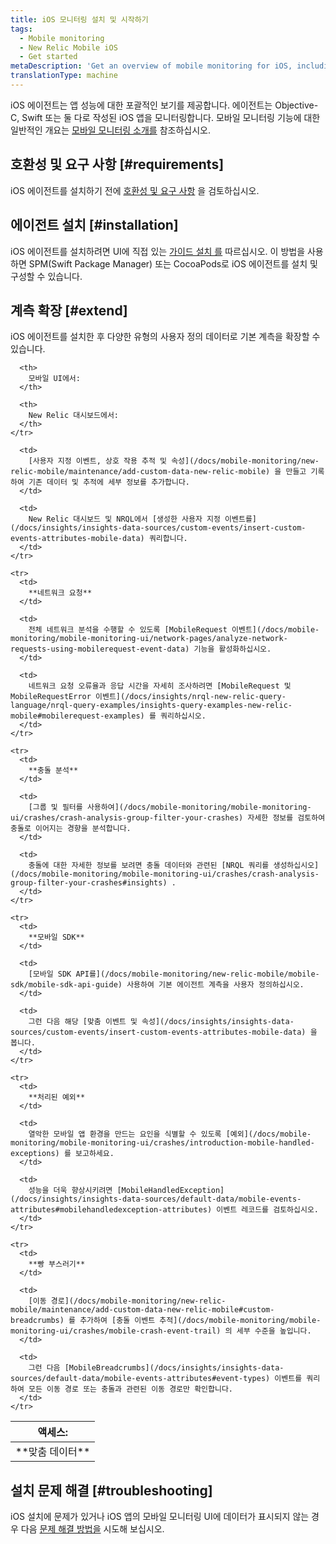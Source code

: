 ```yaml
---
title: iOS 모니터링 설치 및 시작하기
tags:
  - Mobile monitoring
  - New Relic Mobile iOS
  - Get started
metaDescription: 'Get an overview of mobile monitoring for iOS, including installation, compatibility, and troubleshooting information.'
translationType: machine
---
```


iOS 에이전트는 앱 성능에 대한 포괄적인 보기를 제공합니다. 에이전트는 Objective-C, Swift 또는 둘 다로 작성된 iOS 앱을 모니터링합니다. 모바일 모니터링 기능에 대한 일반적인 개요는 [모바일 모니터링 소개를](/docs/mobile-monitoring/new-relic-mobile/getting-started/introduction-new-relic-mobile) 참조하십시오.

## 호환성 및 요구 사항 [#requirements]

iOS 에이전트를 설치하기 전에 [호환성 및 요구 사항](/docs/mobile-monitoring/new-relic-mobile-ios/get-started/new-relic-ios-compatibility-requirements) 을 검토하십시오.

## 에이전트 설치 [#installation]

iOS 에이전트를 설치하려면 UI에 직접 있는 [가이드 설치 를](https://onenr.io/0qwLv87gkj5) 따르십시오. 이 방법을 사용하면 SPM(Swift Package Manager) 또는 CocoaPods로 iOS 에이전트를 설치 및 구성할 수 있습니다.

## 계측 확장 [#extend]

iOS 에이전트를 설치한 후 다양한 유형의 사용자 정의 데이터로 기본 계측을 확장할 수 있습니다.

<table>
  <thead>
    <tr>
      <th style={{ width: "125px" }}>
        액세스:
      </th>

      <th>
        모바일 UI에서:
      </th>

      <th>
        New Relic 대시보드에서:
      </th>
    </tr>
  </thead>

  <tbody>
    <tr>
      <td>
        **맞춤 데이터**
      </td>

      <td>
        [사용자 지정 이벤트, 상호 작용 추적 및 속성](/docs/mobile-monitoring/new-relic-mobile/maintenance/add-custom-data-new-relic-mobile) 을 만들고 기록하여 기존 데이터 및 추적에 세부 정보를 추가합니다.
      </td>

      <td>
        New Relic 대시보드 및 NRQL에서 [생성한 사용자 지정 이벤트를](/docs/insights/insights-data-sources/custom-events/insert-custom-events-attributes-mobile-data) 쿼리합니다.
      </td>
    </tr>

    <tr>
      <td>
        **네트워크 요청**
      </td>

      <td>
        전체 네트워크 분석을 수행할 수 있도록 [MobileRequest 이벤트](/docs/mobile-monitoring/mobile-monitoring-ui/network-pages/analyze-network-requests-using-mobilerequest-event-data) 기능을 활성화하십시오.
      </td>

      <td>
        네트워크 요청 오류율과 응답 시간을 자세히 조사하려면 [MobileRequest 및 MobileRequestError 이벤트](/docs/insights/nrql-new-relic-query-language/nrql-query-examples/insights-query-examples-new-relic-mobile#mobilerequest-examples) 를 쿼리하십시오.
      </td>
    </tr>

    <tr>
      <td>
        **충돌 분석**
      </td>

      <td>
        [그룹 및 필터를 사용하여](/docs/mobile-monitoring/mobile-monitoring-ui/crashes/crash-analysis-group-filter-your-crashes) 자세한 정보를 검토하여 충돌로 이어지는 경향을 분석합니다.
      </td>

      <td>
        충돌에 대한 자세한 정보를 보려면 충돌 데이터와 관련된 [NRQL 쿼리를 생성하십시오](/docs/mobile-monitoring/mobile-monitoring-ui/crashes/crash-analysis-group-filter-your-crashes#insights) .
      </td>
    </tr>

    <tr>
      <td>
        **모바일 SDK**
      </td>

      <td>
        [모바일 SDK API를](/docs/mobile-monitoring/new-relic-mobile/mobile-sdk/mobile-sdk-api-guide) 사용하여 기본 에이전트 계측을 사용자 정의하십시오.
      </td>

      <td>
        그런 다음 해당 [맞춤 이벤트 및 속성](/docs/insights/insights-data-sources/custom-events/insert-custom-events-attributes-mobile-data) 을 봅니다.
      </td>
    </tr>

    <tr>
      <td>
        **처리된 예외**
      </td>

      <td>
        열악한 모바일 앱 환경을 만드는 요인을 식별할 수 있도록 [예외](/docs/mobile-monitoring/mobile-monitoring-ui/crashes/introduction-mobile-handled-exceptions) 를 보고하세요.
      </td>

      <td>
        성능을 더욱 향상시키려면 [MobileHandledException](/docs/insights/insights-data-sources/default-data/mobile-events-attributes#mobilehandledexception-attributes) 이벤트 레코드를 검토하십시오.
      </td>
    </tr>

    <tr>
      <td>
        **빵 부스러기**
      </td>

      <td>
        [이동 경로](/docs/mobile-monitoring/new-relic-mobile/maintenance/add-custom-data-new-relic-mobile#custom-breadcrumbs) 를 추가하여 [충돌 이벤트 추적](/docs/mobile-monitoring/mobile-monitoring-ui/crashes/mobile-crash-event-trail) 의 세부 수준을 높입니다.
      </td>

      <td>
        그런 다음 [MobileBreadcrumbs](/docs/insights/insights-data-sources/default-data/mobile-events-attributes#event-types) 이벤트를 쿼리하여 모든 이동 경로 또는 충돌과 관련된 이동 경로만 확인합니다.
      </td>
    </tr>
  </tbody>
</table>

## 설치 문제 해결 [#troubleshooting]

iOS 설치에 문제가 있거나 iOS 앱의 모바일 모니터링 UI에 데이터가 표시되지 않는 경우 다음 [문제 해결 방법을](/docs/mobile-monitoring/new-relic-mobile-ios/troubleshoot/no-data-appears-ios) 시도해 보십시오.